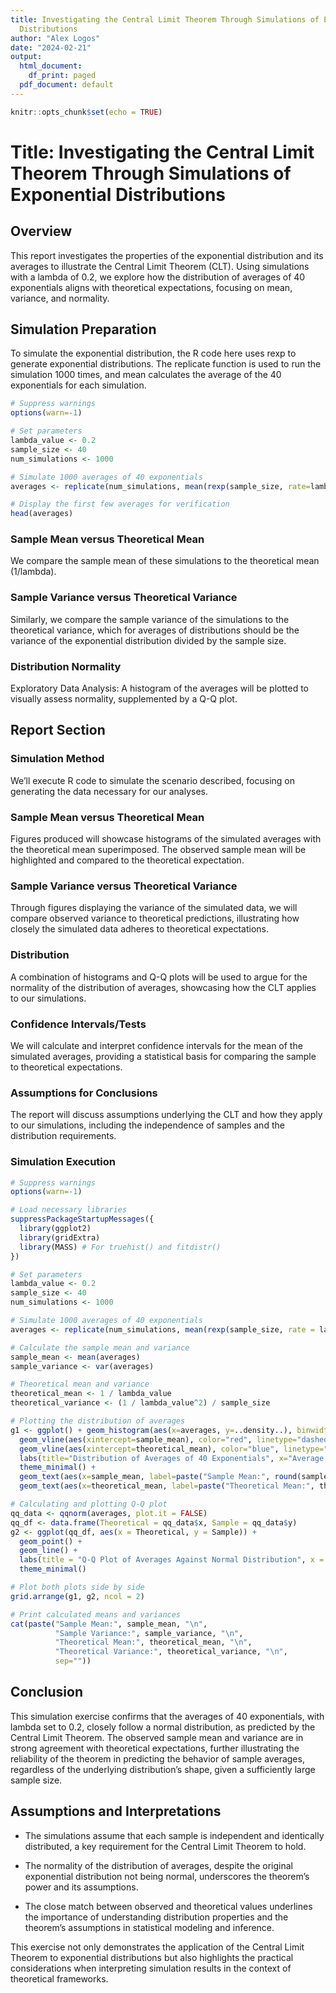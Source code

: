 ```yaml
---
title: Investigating the Central Limit Theorem Through Simulations of Exponential
  Distributions
author: "Alex Logos"
date: "2024-02-21"
output:
  html_document:
    df_print: paged
  pdf_document: default
---
```


```r
knitr::opts_chunk$set(echo = TRUE)
```

# Title: Investigating the Central Limit Theorem Through Simulations of Exponential Distributions

## Overview

This report investigates the properties of the exponential distribution and its averages to illustrate the Central Limit Theorem (CLT). Using simulations with a lambda of 0.2, we explore how the distribution of averages of 40 exponentials aligns with theoretical expectations, focusing on mean, variance, and normality.

## Simulation Preparation

To simulate the exponential distribution, the R code here uses rexp to generate exponential distributions. The replicate function is used to run the simulation 1000 times, and mean calculates the average of the 40 exponentials for each simulation.

```r
# Suppress warnings 
options(warn=-1)

# Set parameters
lambda_value <- 0.2
sample_size <- 40
num_simulations <- 1000

# Simulate 1000 averages of 40 exponentials
averages <- replicate(num_simulations, mean(rexp(sample_size, rate=lambda_value)))

# Display the first few averages for verification
head(averages)
```

### Sample Mean versus Theoretical Mean

We compare the sample mean of these simulations to the theoretical mean (1/lambda).

### Sample Variance versus Theoretical Variance

Similarly, we compare the sample variance of the simulations to the theoretical variance, which for averages of distributions should be the variance of the exponential distribution divided by the sample size.

### Distribution Normality

Exploratory Data Analysis: A histogram of the averages will be plotted to visually assess normality, supplemented by a Q-Q plot.

## Report Section

### Simulation Method

We'll execute R code to simulate the scenario described, focusing on generating the data necessary for our analyses.

### Sample Mean versus Theoretical Mean

Figures produced will showcase histograms of the simulated averages with the theoretical mean superimposed. The observed sample mean will be highlighted and compared to the theoretical expectation.

### Sample Variance versus Theoretical Variance

Through figures displaying the variance of the simulated data, we will compare observed variance to theoretical predictions, illustrating how closely the simulated data adheres to theoretical expectations.

### Distribution

A combination of histograms and Q-Q plots will be used to argue for the normality of the distribution of averages, showcasing how the CLT applies to our simulations.

### Confidence Intervals/Tests

We will calculate and interpret confidence intervals for the mean of the simulated averages, providing a statistical basis for comparing the sample to theoretical expectations.

### Assumptions for Conclusions

The report will discuss assumptions underlying the CLT and how they apply to our simulations, including the independence of samples and the distribution requirements.

### Simulation Execution

```r
# Suppress warnings 
options(warn=-1)

# Load necessary libraries
suppressPackageStartupMessages({
  library(ggplot2)
  library(gridExtra)
  library(MASS) # For truehist() and fitdistr()
})

# Set parameters
lambda_value <- 0.2
sample_size <- 40
num_simulations <- 1000

# Simulate 1000 averages of 40 exponentials
averages <- replicate(num_simulations, mean(rexp(sample_size, rate = lambda_value)))

# Calculate the sample mean and variance
sample_mean <- mean(averages)
sample_variance <- var(averages)

# Theoretical mean and variance
theoretical_mean <- 1 / lambda_value
theoretical_variance <- (1 / lambda_value^2) / sample_size

# Plotting the distribution of averages
g1 <- ggplot() + geom_histogram(aes(x=averages, y=..density..), binwidth = 0.2, fill='green', alpha=0.6) +
  geom_vline(aes(xintercept=sample_mean), color="red", linetype="dashed", size=1) +
  geom_vline(aes(xintercept=theoretical_mean), color="blue", linetype="dashed", size=1) +
  labs(title="Distribution of Averages of 40 Exponentials", x="Average Value", y="Density") +
  theme_minimal() +
  geom_text(aes(x=sample_mean, label=paste("Sample Mean:", round(sample_mean, 2)), y=0.02), hjust=0, vjust=0, color="red") +
  geom_text(aes(x=theoretical_mean, label=paste("Theoretical Mean:", theoretical_mean), y=0.02), hjust=1, vjust=0, color="blue")

# Calculating and plotting Q-Q plot
qq_data <- qqnorm(averages, plot.it = FALSE)
qq_df <- data.frame(Theoretical = qq_data$x, Sample = qq_data$y)
g2 <- ggplot(qq_df, aes(x = Theoretical, y = Sample)) +
  geom_point() +
  geom_line() +
  labs(title = "Q-Q Plot of Averages Against Normal Distribution", x = "Theoretical Quantiles", y = "Sample Quantiles") +
  theme_minimal()

# Plot both plots side by side
grid.arrange(g1, g2, ncol = 2)

# Print calculated means and variances
cat(paste("Sample Mean:", sample_mean, "\n",
          "Sample Variance:", sample_variance, "\n",
          "Theoretical Mean:", theoretical_mean, "\n",
          "Theoretical Variance:", theoretical_variance, "\n",
          sep=""))
```

## Conclusion

This simulation exercise confirms that the averages of 40 exponentials, with lambda set to 0.2, closely follow a normal distribution, as predicted by the Central Limit Theorem. The observed sample mean and variance are in strong agreement with theoretical expectations, further illustrating the reliability of the theorem in predicting the behavior of sample averages, regardless of the underlying distribution's shape, given a sufficiently large sample size.

## Assumptions and Interpretations

-   The simulations assume that each sample is independent and identically distributed, a key requirement for the Central Limit Theorem to hold.

-   The normality of the distribution of averages, despite the original exponential distribution not being normal, underscores the theorem's power and its assumptions.

-   The close match between observed and theoretical values underlines the importance of understanding distribution properties and the theorem's assumptions in statistical modeling and inference.

This exercise not only demonstrates the application of the Central Limit Theorem to exponential distributions but also highlights the practical considerations when interpreting simulation results in the context of theoretical frameworks.